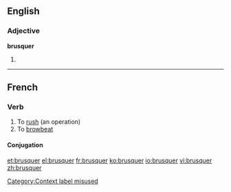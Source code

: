 ==English==

===Adjective===
'''brusquer'''

# {{en-comparative of|brusque}}

----
==French==

===Verb===
{{fr-verb}} {{context|transitive|lang=fr}}[[Category:Context label misused]]

# To [[rush]] (an operation)
# To [[browbeat]]

====Conjugation====
{{fr-conj-er|brusqu|avoir}}

[[et:brusquer]]
[[el:brusquer]]
[[fr:brusquer]]
[[ko:brusquer]]
[[io:brusquer]]
[[vi:brusquer]]
[[zh:brusquer]]